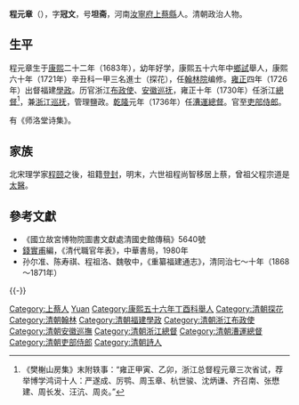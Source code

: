 '''程元章'''（{{bd|1683年||1767年|catIdx=Cheng程}}），字'''冠文'''，号'''坦斋'''，河南[[汝寧府|汝寧府]][[上蔡縣|上蔡縣]]人。清朝政治人物。

==生平==
程元章生于[[康熙|康熙]]二十二年（1683年），幼年好学，康熙五十六年中[[鄉試|鄉試]]舉人，康熙六十年（1721年）辛丑科一甲三名進士（探花），任[[翰林院|翰林院]]编修。[[雍正|雍正]]四年（1726年）出督福建[[學政|學政]]。历官浙江[[布政使|布政使]]、[[安徽巡抚|安徽巡抚]]，雍正十年（1730年）任浙江[[總督|總督]]<ref>《樊榭山房集》末附轶事：“雍正甲寅、乙卯，浙江总督程元章三次省试，荐举博学鸿词十人：严遂成、厉鹗、周玉章、杭世骏、沈炳谦、齐召南、张懋建、周长发、汪沆、周炎。”</ref>，兼[[浙江巡抚|浙江巡抚]]，管理鹽政。[[乾隆|乾隆]]元年（1736年）任[[漕運總督|漕運總督]]。官至[[吏部侍郎|吏部侍郎]]。

有《师洛堂诗集》。

== 家族 ==
北宋理学家[[程颐|程颐]]之後，祖籍[[登封|登封]]，明末，六世祖程尚智移居上蔡，曾祖父程宗道是[[太醫|太醫]]。

==參考文獻==
{{reflist}}
*《國立故宮博物院圖書文獻處清國史館傳稿》5640號
*[[錢實甫|錢實甫]]編，《清代職官年表》，中華書局，1980年
*孙尔准、陈寿祺、程祖洛、魏敬中，《重纂福建通志》，清同治七～十年（1868～1871年）

{{-}}
{{start box}}
{{s-off}}
{{s-before|[[黄之隽|黄之隽]]}}
{{s-title|[[清朝福建學政列表|提督福建學政]]|<small>雍正四年二月廿癸未（1726年3月23日）任<br>雍正七年七月初三丙午（1729年7月28日）卸</small>}}
{{s-after|[[戴瀚|戴瀚]]}}
{{end box}}

{{康熙六十年辛丑科殿試金榜}}

{{Authority control}}

{{DEFAULTSORT:Cheng程}}
[[Category:上蔡人|Category:上蔡人]]
[[Category:程姓|Yuan]]
[[Category:康熙五十六年丁酉科舉人|Category:康熙五十六年丁酉科舉人]]
[[Category:清朝探花|Category:清朝探花]]
[[Category:清朝翰林|Category:清朝翰林]]
[[Category:清朝福建學政|Category:清朝福建學政]]
[[Category:清朝浙江布政使|Category:清朝浙江布政使]]
[[Category:清朝安徽巡撫|Category:清朝安徽巡撫]]
[[Category:清朝浙江總督|Category:清朝浙江總督]]
[[Category:清朝漕運總督|Category:清朝漕運總督]]
[[Category:清朝吏部侍郎|Category:清朝吏部侍郎]]
[[Category:清朝詩人|Category:清朝詩人]]